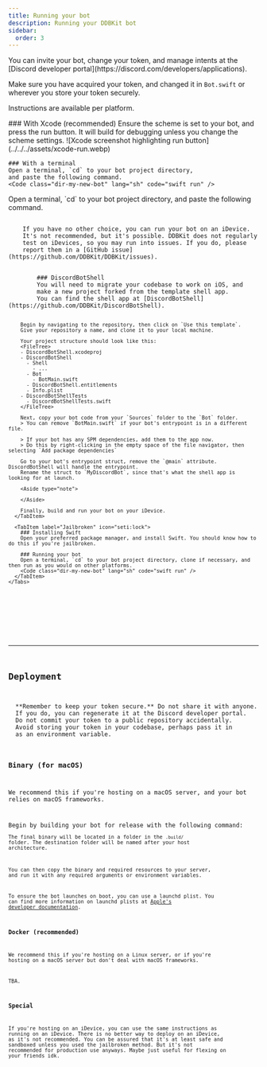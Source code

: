 ```yaml
---
title: Running your bot
description: Running your DDBKit bot
sidebar:
  order: 3
---
```



<Aside type="note">
You can invite your bot, change your token, and manage intents at
the [Discord developer portal](https://discord.com/developers/applications).

Make sure you have acquired your token, and changed
it in `Bot.swift` or wherever you store your token securely.
</Aside>

Instructions are available per platform.

<Tabs>
  <TabItem label="macOS" icon="apple">
    ### With Xcode (recommended)
    Ensure the scheme is set to your bot, and press the run button. It will build for debugging unless you change the scheme settings.
    ![Xcode screenshot highlighting run button](../../../assets/xcode-run.webp)

    ### With a terminal
    Open a terminal, `cd` to your bot project directory,
    and paste the following command.
    <Code class="dir-my-new-bot" lang="sh" code="swift run" />
  </TabItem>
  <TabItem label="Linux and Windows" icon="linux">
    Open a terminal, `cd` to your bot project directory,
    and paste the following command.
    <Code class="dir-my-new-bot" lang="sh" code="swift run" />
  </TabItem>
  <TabItem label="Special" icon="star">
    If you have no other choice, you can run your bot on an iDevice.
    It's not recommended, but it's possible. DDBKit does not regularly
    test on iDevices, so you may run into issues. If you do, please
    report them in a [GitHub issue](https://github.com/DDBKit/DDBKit/issues).
    <Tabs>
      <TabItem label="Non-Jailbroken" icon="apple">
        ### DiscordBotShell
        You will need to migrate your codebase to work on iOS, and
        make a new project forked from the template shell app.
        You can find the shell app at [DiscordBotShell](https://github.com/DDBKit/DiscordBotShell).

        Begin by navigating to the repository, then click on `Use this template`.
        Give your repository a name, and clone it to your local machine.

        Your project structure should look like this:
        <FileTree>
        - DiscordBotShell.xcodeproj
        - DiscordBotShell
          - Shell
            - ...
          - Bot
            - BotMain.swift
          - DiscordBotShell.entitlements
          - Info.plist
        - DiscordBotShellTests
          - DiscordBotShellTests.swift
        </FileTree>

        Next, copy your bot code from your `Sources` folder to the `Bot` folder.
        > You can remove `BotMain.swift` if your bot's entrypoint is in a different file.

        > If your bot has any SPM dependencies, add them to the app now.
        > Do this by right-clicking in the empty space of the file navigator, then selecting `Add package dependencies`

        Go to your bot's entrypoint struct, remove the `@main` attribute. DiscordBotShell will handle the entrypoint.
        Rename the struct to `MyDiscordBot`, since that's what the shell app is looking for at launch.

        <Aside type="note">

        </Aside>

        Finally, build and run your bot on your iDevice.
      </TabItem>

      <TabItem label="Jailbroken" icon="seti:lock">
        ### Installing Swift
        Open your preferred package manager, and install Swift. You should know how to do this if you're jailbroken.

        ### Running your bot
        Open a terminal, `cd` to your bot project directory, clone if necessary, and then run as you would on other platforms.
        <Code class="dir-my-new-bot" lang="sh" code="swift run" />
      </TabItem>
    </Tabs>
  </TabItem>
</Tabs>
<br></br>

---

## Deployment

<Aside type="caution">
  **Remember to keep your token secure.** Do not share it with anyone.
  If you do, you can regenerate it at the Discord developer portal.
  Do not commit your token to a public repository accidentally.
  Avoid storing your token in your codebase, perhaps pass it in
  as an environment variable.
</Aside>

### Binary (for macOS)
We recommend this if you're hosting on a macOS server, and your bot relies
on macOS frameworks. 

Begin by building your bot for release with the following command:
<Code class="dir-my-new-bot" lang="sh" code="swift build -c release" />
The final binary will be located in a folder in the `.build/` folder.
The destination folder will be named after your host architecture.

You can then copy the binary and required resources to your server,
and run it with any required arguments or environment variables.

To ensure the bot launches on boot, you can use a launchd plist.
You can find more information on launchd plists at [Apple's developer documentation](https://developer.apple.com/library/archive/documentation/MacOSX/Conceptual/BPSystemStartup/Chapters/CreatingLaunchdJobs.html).

### Docker (recommended)
We recommend this if you're hosting on a Linux server, or if you're
hosting on a macOS server but don't deal with macOS frameworks.

TBA.

### Special
If you're hosting on an iDevice, you can use the same instructions as running on an iDevice.
There is no better way to deploy on an iDevice, as it's not recommended. You can be assured that
it's at least safe and sandboxed unless you used the jailbroken method. 
But it's not recommended for production use anyways. Maybe just useful
for flexing on your friends idk.
